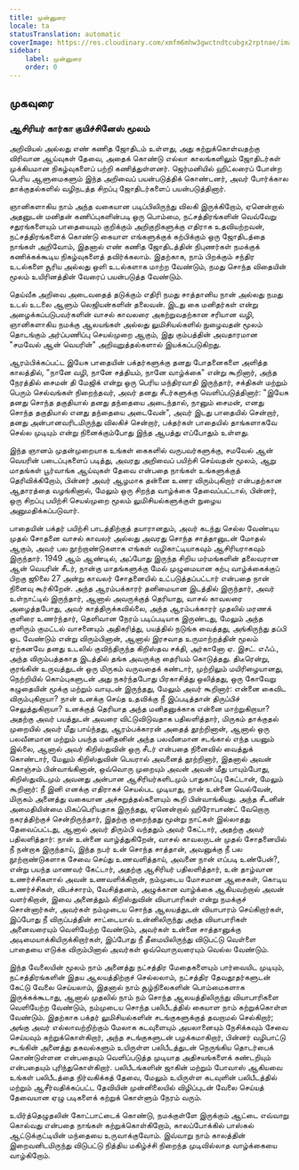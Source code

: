 ```yaml
---
title: முன்னுரை
locale: ta
statusTranslation: automatic
coverImage: https://res.cloudinary.com/xmfm6mhw3gwctndtcubgx2rptnae/image/upload/v1741354450/small_cover_tratado_esoterico_de_astrologia_hermetica_6210a35442.webp
sidebar:
    label: முன்னுரை
    order: 0
---
```

## முகவுரை

### ஆசிரியர் கார்கா குயிச்சினேஸ் மூலம்

அறிவியல் அல்லது எண் கணித ஜோதிடம் உள்ளது, அது கற்றுக்கொள்வதற்கு விரிவான ஆய்வுகள் தேவை, அதைக் கொண்டு எல்லா காலங்களிலும் ஜோதிடர்கள் முக்கியமான நிகழ்வுகளைப் பற்றி கணித்துள்ளனர். ஜெர்மனியில் ஹிட்லரைப் போன்ற பெரிய ஆளுமைகளும் இந்த அறிவைப் பயன்படுத்திக் கொண்டனர், அவர் போர்க்கால தாக்குதல்களில் வழிநடத்த சிறப்பு ஜோதிடர்களைப் பயன்படுத்தினார்.

ஞானிகளாகிய நாம் அந்த வகையான படிப்பிலிருந்து விலகி இருக்கிறோம், ஏனென்றால் அதனுடன் மனிதன் கணிப்புகளின்படி ஒரு பொம்மை, நட்சத்திரங்களின் வெவ்வேறு சதுரங்களையும் பாதையையும் குறிக்கும் அறிகுறிகளுக்கு எதிராக உதவியற்றவன், நட்சத்திரங்களைக் கொண்டு கையாள எங்களுக்குக் கற்பிக்கும் ஒரு ஜோதிடத்தை நாங்கள் அறிவோம், இதனால் எண் கணித ஜோதிடத்தின் நிபுணர்கள் நமக்குக் கணிக்கக்கூடிய நிகழ்வுகளைத் தவிர்க்கலாம். இதற்காக, நாம் பிறக்கும் சந்திர உடல்களை சூரிய அல்லது ஒளி உடல்களாக மாற்ற வேண்டும், நமது சொந்த விதையின் மூலம் உயிரினத்தின் வேரைப் பயன்படுத்த வேண்டும்.

தெய்வீக அறிவை அடைவதைத் தடுக்கும் எதிரி நமது சாத்தானிய நான் அல்லது நமது உடல் உடலை ஆளும் லெஜியன்களின் தலைவன். இடது கை மனிதர்கள் என்று அழைக்கப்படுபவர்களின் வாசல் காவலரை அகற்றுவதற்கான சரியான வழி, ஞானிகளாகிய நமக்கு ஆலயங்கள் அல்லது லுமிசியல்களில் நுழைவதன் மூலம் தொடங்கும் அர்ப்பணிப்பு செயல்முறை ஆகும், இது கும்பத்தின் அவதாரமான "சமவேல் ஆன் வெயரின்" அறிவுறுத்தல்களால் இயக்கப்படுகிறது.

ஆரம்பிக்கப்பட்ட இயேசு பாதையின் பக்தர்களுக்கு தனது போதனைகளை அளித்த காலத்தில், "நானே வழி, நானே சத்தியம், நானே வாழ்க்கை" என்று கூறினார், அந்த நேரத்தில் சைமன் தி மேஜிக் என்று ஒரு பெரிய மந்திரவாதி இருந்தார், சக்திகள் மற்றும் பெரும் செல்வங்கள் நிறைந்தவர், அவர் தனது சீடர்களுக்கு வெளிப்படுத்தினார்: "இயேசு தனது சொந்த தகுதியால் தனது தந்தையை அடைந்தால், நானும் சைமன், எனது சொந்த தகுதியால் எனது தந்தையை அடைவேன்", அவர் இடது பாதையில் சென்றார், தனது அன்பானவரிடமிருந்து விலகிச் சென்றார், பக்தர்கள் பாதையில் தாங்களாகவே செல்ல முடியும் என்று நினைக்கும்போது இந்த ஆபத்து எப்போதும் உள்ளது.

இந்த ஞானம் முதன்முறையாக உங்கள் கைகளில் வருபவர்களுக்கு, சமவேல் ஆன் வெயரின் படைப்புகளைப் படித்து, அவரது அறிவைப் பயிற்சி செய்வதன் மூலம், ஆறு மாதங்கள் பூர்வாங்க ஆய்வுகள் தேவை என்பதை நாங்கள் உங்களுக்குத் தெரிவிக்கிறோம், பின்னர் அவர் ஆழமாக தன்னை உணர விரும்புகிறார் என்பதற்கான ஆதாரத்தை வழங்கினால், மேலும் ஒரு சிறந்த வாழ்க்கை தேவைப்பட்டால், பின்னர், ஒரு சிறப்பு பயிற்சி செயல்முறை மூலம் லுமிசியல்களுக்குள் நுழைய அனுமதிக்கப்படுவார்.

பாதையின் பக்தர் பயிற்சி பாடத்திற்குத் தயாரானதும், அவர் கடந்து செல்ல வேண்டிய முதல் சோதனை வாசல் காவலர் அல்லது அவரது சொந்த சாத்தானுடன் மோதல் ஆகும், அவர் பல நூற்றாண்டுகளாக எங்கள் வழிகாட்டியாகவும் ஆசிரியராகவும் இருந்தார். 1949 ஆம் ஆண்டில், அப்போது இருந்த சிறிய மர்மங்களின் தலைவரான ஆன் வெயரின் சீடர், நான்கு மாதங்களுக்கு மேல் முழுமையான கற்பு வாழ்க்கைக்குப் பிறகு ஜூலை 27 அன்று காவலர் சோதனையில் உட்படுத்தப்பட்டார் என்பதை நான் நினைவு கூர்கிறேன். அந்த ஆரம்பக்காரர் தனிமையான இடத்தில் இருந்தார், அவர் உள்நாட்டில் இருந்தார், ஆனால் அவருக்குத் தெரியாது, வாசல் காவலரை அழைத்தபோது, அவர் காத்திருக்கவில்லை, அந்த ஆரம்பக்காரர் முதலில் மரணக் குளிரை உணர்ந்தார், தெளிவான நேரம் படிப்படியாக இருண்டது, மேலும் அந்த குளிரும் குமட்டல் வாசனையும் அதிகரித்து, பயத்தில் நடுங்க வைத்தது, அங்கிருந்து தப்பி ஓட வேண்டும் என்று விரும்பினான், ஆனால் இரசவாத உருமாற்றத்தின் மூலம் ஏற்கனவே தனது உடலில் குவிந்திருந்த கிறிஸ்தவ சக்தி, அர்கானோ ஏ. இசட். எஃப்., அந்த விரும்பத்தகாத இடத்தில் தங்க அவருக்கு தைரியம் கொடுத்தது. திடீரென்று, குரங்கின் உருவத்துடன் ஒரு மிருகம் வருவதைக் கண்டார், முற்றிலும் மயிரிழையானது, நெற்றியில் கொம்புகளுடன் அது நகர்ந்தபோது பிரகாசித்து ஒலித்தது, ஒரு கோவேறு கழுதையின் மூக்கு மற்றும் வாயுடன் இருந்தது, மேலும் அவர் கூறினார்: என்னை கைவிட விரும்புகிறாயா? நான் உனக்கு செய்த உதவிக்கு நீ இப்படித்தான் திருப்பிச் செலுத்துகிறாயா? உனக்குத் தெரியாத அந்த மனிதனுக்காக என்னை மாற்றுகிறாயா? அதற்கு அவர் பயத்துடன் அவரை விட்டுவிடுவதாக பதிலளித்தார், மிருகம் தாக்குதல் முறையில் அவர் மீது பாய்ந்தது, ஆரம்பக்காரன் அதைத் தூற்றினான், ஆனால் ஒரு பலவீனமான மற்றும் பயந்த மனிதனின் அந்த பலவீனமான சடங்கால் எந்த பயனும் இல்லை, ஆனால் அவர் கிறிஸ்துவின் ஒரு சீடர் என்பதை நினைவில் வைத்துக் கொண்டார், மேலும் கிறிஸ்துவின் பெயரால் அவனைத் தூற்றினார், இதனால் அவன் கொஞ்சம் பின்வாங்கினான், ஒவ்வொரு முறையும் அவன் அவன் மீது பாயும்போது, கிறிஸ்துவிடமும் அவனது அன்பான ஆசிரியர்களிடமும் பாதுகாப்பு கேட்டான், மேலும் கூறினார்: நீ இனி எனக்கு எதிராகச் செயல்பட முடியாது, நான் உன்னை வெல்வேன், மிருகம் அனைத்து வகையான அச்சுறுத்தல்களையும் கூறி பின்வாங்கியது. அந்த சீடனின் அமைதியின்மை மிகப்பெரியதாக இருந்தது, ஏனென்றால் ஹிரோபாண்ட் வேறொரு நகரத்திற்குச் சென்றிருந்தார், இதற்கு குறைந்தது மூன்று நாட்கள் இல்லாதது தேவைப்பட்டது, ஆனால் அவர் திரும்பி வந்ததும் அவர் கேட்டார், அதற்கு அவர் பதிலளித்தார்: நான் உன்னை வாழ்த்துகிறேன், வாசல் காவலருடன் முதல் சோதனையில் நீ நன்றாக இருந்தாய், இந்த நபர் உன் சொந்த சாத்தான், அவனுக்கு நீ பல நூற்றாண்டுகளாக சேவை செய்து உணவளித்தாய், அவனை நான் எப்படி உண்பேன்?, என்று பயந்த மாணவர் கேட்டார், அதற்கு ஆசிரியர் பதிலளித்தார், உன் தாழ்வான உணர்ச்சிகளால் அவன் உணவளிக்கிறான், நம்முடைய மோசமான ஆசைகள், கொடிய உணர்ச்சிகள், விபச்சாரம், வேசித்தனம், அழுக்கான வாழ்க்கை ஆகியவற்றால் அவன் வளர்கிறான், இவை அனைத்தும் கிறிஸ்துவின் வியாபாரிகள் என்று நமக்குச் சொன்னார்கள், அவர்கள் நம்முடைய சொந்த ஆலயத்துடன் வியாபாரம் செய்கிறார்கள், இப்போது நீ விருப்பத்தின் சாட்டையால் உன்னிலிருந்து அந்த வியாபாரிகள் அனைவரையும் வெளியேற்ற வேண்டும், அவர்கள் உன்னை சாத்தானுக்கு அடிமையாக்கியிருக்கிறார்கள், இப்போது நீ தீமையிலிருந்து விடுபட்டு வெள்ளை பாதையை எடுக்க விரும்பினால் அவர்கள் ஒவ்வொருவரையும் வெல்ல வேண்டும்.

இந்த வேலையின் மூலம் நாம் அனைத்து நட்சத்திர மேதைகளையும் பார்வையிட முடியும், நட்சத்திரங்களின் இதய ஆலயத்திற்குச் செல்லலாம், நட்சத்திர தேவதூதர்களுடன் கேட்டு வேலை செய்யலாம், இதனால் நாம் சூழ்நிலைகளின் பொம்மைகளாக இருக்கக்கூடாது, ஆனால் முதலில் நாம் நம் சொந்த ஆலயத்திலிருந்து வியாபாரிகளை வெளியேற்ற வேண்டும், நம்முடைய சொந்த பலிபீடத்தில் கையாள நாம் கற்றுக்கொள்ள வேண்டும். இதற்காக பக்தர் லுமிசியல்களின் சடங்குகளுக்குத் தவறாமல் செல்கிறார்; அங்கு அவர் எல்லாவற்றிற்கும் மேலாக கடவுளையும் அயலானையும் நேசிக்கவும் சேவை செய்யவும் கற்றுக்கொள்கிறார், அந்த சடங்குகளுடன் பழக்கமாகிறார், பின்னர் வழிபாட்டு சடங்கின் அனைத்து தகவல்களும் உயிருள்ள பலிபீடத்துடன் நெருங்கிய தொடர்பைக் கொண்டுள்ளன என்பதையும் வெளிப்படுத்த முடியாத அதிசயங்களைக் கண்டறியும் என்பதையும் புரிந்துகொள்கிறார். பலிபீடங்களின் ஜாகின் மற்றும் போவாஸ் ஆகியவை உங்கள் பலிபீடத்தை நிர்வகிக்கத் தேவை, மேலும் உயிருள்ள கடவுளின் பலிபீடத்தில் மற்றும் ஆசீர்வதிக்கப்பட்ட தேவியின் முன்னிலையில் விழிப்புடன் வேலை செய்யத் தேவையான ஏழு படிகளைக் கற்றுக் கொள்ளும் நேரம் வரும்.

உயிர்த்தெழுதலின் கோட்பாட்டைக் கொண்டு, நமக்குள்ளே இருக்கும் ஆட்டை எவ்வாறு கொல்வது என்பதை நாங்கள் கற்றுக்கொள்கிறோம், காலப்போக்கில் பாஸ்கல் ஆட்டுக்குட்டியின் மந்தையை உருவாக்குவோம். இவ்வாறு நாம் காலத்தின் இறைவனிடமிருந்து விடுபட்டு நித்திய மகிழ்ச்சி நிறைந்த முடிவில்லாத வாழ்க்கையை வாழ்கிறோம்.


